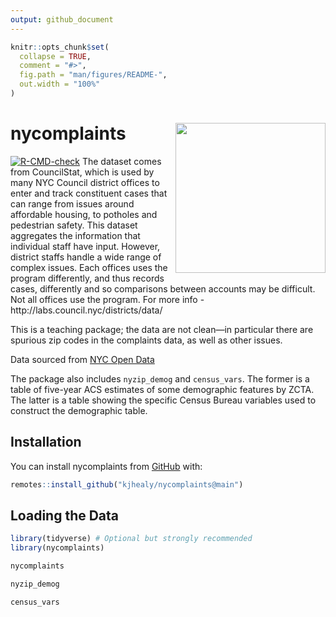 ```yaml
---
output: github_document
---
```


<!-- README.md is generated from README.Rmd. Please edit that file -->

```r
knitr::opts_chunk$set(
  collapse = TRUE,
  comment = "#>",
  fig.path = "man/figures/README-",
  out.width = "100%"
)
```

# nycomplaints <img src="man/figures/hex-nycomplaints-sm.png" align="right" width="240">

<!-- badges: start -->
[![R-CMD-check](https://github.com/kjhealy/nycomplaints/workflows/R-CMD-check/badge.svg)](https://github.com/kjhealy/nycomplaints/actions)
<!-- badges: end -->
The dataset comes from CouncilStat, which is used by many NYC Council district offices to enter and track constituent cases that can range from issues around affordable housing, to potholes and pedestrian safety. This dataset aggregates the information that individual staff have input. However, district staffs handle a wide range of complex issues. Each offices uses the program differently, and thus records cases, differently and so comparisons between accounts may be difficult. Not all offices use the program. For more info - http://labs.council.nyc/districts/data/

This is a teaching package; the data are not clean---in particular there are spurious zip codes in the complaints data, as well as other issues.

Data sourced from [NYC Open Data](https://data.cityofnewyork.us/City-Government/NYC-Council-Constituent-Services/9hzi-kbqb)

The package also includes `nyzip_demog` and `census_vars`. The former is a table of five-year ACS estimates of some demographic features by ZCTA. The latter is a table showing the specific Census Bureau variables used to construct the demographic table.


## Installation

You can install nycomplaints from [GitHub](https://github.com/kjhealy/nycomplaints) with:

``` r
remotes::install_github("kjhealy/nycomplaints@main")
```

## Loading the Data

```r
library(tidyverse) # Optional but strongly recommended
library(nycomplaints)

nycomplaints

nyzip_demog

census_vars
```
